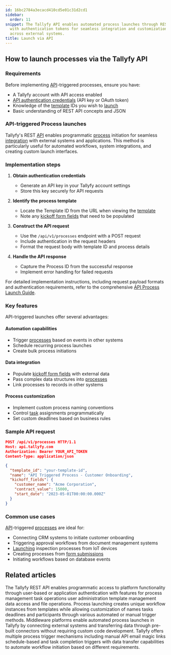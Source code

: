 ```yaml
---
id: 16bc2784a3ecacd410cd5e01c31d2cd1
sidebar:
  order: 11
snippet: The Tallyfy API enables automated process launches through REST endpoints
  with authentication tokens for seamless integration and customization of workflows
  across external systems.
title: Launch via API
---
```


## How to launch processes via the Tallyfy API

### Requirements

Before implementing [API](/products/pro/integrations/open-api/)-triggered processes, ensure you have:
- A Tallyfy account with API access enabled
- [API authentication credentials](/products/pro/integrations/open-api/code-samples/authentication/) (API key or OAuth token)
- Knowledge of the [template](/products/pro/documenting/templates/) IDs you wish to [launch](/products/pro/launching/)
- Basic understanding of REST API concepts and JSON

### API-triggered Process launches

Tallyfy's REST [API](/products/pro/integrations/open-api/) enables programmatic [process](/products/pro/tracking-and-tasks/processes/) initiation for seamless [integration](/products/pro/integrations/) with external systems and applications. This method is particularly useful for automated workflows, system integrations, and creating custom launch interfaces.

### Implementation steps

1. **Obtain authentication credentials**
   - Generate an API key in your Tallyfy account settings
   - Store this key securely for API requests

2. **Identify the process template**
   - Locate the Template ID from the URL when viewing the [template](/products/pro/documenting/templates/)
   - Note any [kickoff form fields](/products/pro/launching/triggers/kick-off-forms/) that need to be populated

3. **Construct the API request**
   - Use the `/api/v1/processes` endpoint with a POST request
   - Include authentication in the request headers
   - Format the request body with template ID and process details

4. **Handle the API response**
   - Capture the Process ID from the successful response
   - Implement error handling for failed requests

For detailed implementation instructions, including request payload formats and authentication requirements, refer to the comprehensive [API Process Launch Guide](/products/pro/integrations/open-api/code-samples/processes/launch-process.mdx).

### Key features

API-triggered launches offer several advantages:

#### Automation capabilities
- Trigger [processes](/products/pro/tracking-and-tasks/processes/) based on events in other systems
- Schedule recurring process launches
- Create bulk process initiations

#### Data integration
- Populate [kickoff form fields](/products/pro/launching/triggers/kick-off-forms/) with external data
- Pass complex data structures into [processes](/products/pro/tracking-and-tasks/processes/)
- Link processes to records in other systems

#### Process customization
- Implement custom process naming conventions
- Control [task](/products/pro/tracking-and-tasks/tasks/) assignments programmatically
- Set custom deadlines based on business rules

### Sample API request

```json
POST /api/v1/processes HTTP/1.1
Host: api.tallyfy.com
Authorization: Bearer YOUR_API_TOKEN
Content-Type: application/json

{
  "template_id": "your-template-id",
  "name": "API Triggered Process - Customer Onboarding",
  "kickoff_fields": {
    "customer_name": "Acme Corporation",
    "contract_value": 15000,
    "start_date": "2023-05-01T00:00:00.000Z"
  }
}
```

### Common use cases

[API](/products/pro/integrations/open-api/)-triggered [processes](/products/pro/tracking-and-tasks/processes/) are ideal for:
- Connecting CRM systems to initiate customer onboarding
- Triggering approval workflows from document management systems
- [Launching](/products/pro/launching/) inspection processes from IoT devices
- Creating processes from [form submissions](/products/pro/launching/triggers/kick-off-forms/)
- Initiating workflows based on database events


## Related articles
<CardGrid>
<LinkTitleCard header="<b>Integrations > Open API</b>" href="/products/pro/integrations/open-api/" > The Tallyfy REST API enables programmatic access to platform functionality through user-based or application authentication with features for process management task operations user administration template management data access and file operations. </LinkTitleCard>
<LinkTitleCard header="<b>Pro > Launching</b>" href="/products/pro/launching/" > Process launching creates unique workflow instances from templates while allowing customization of names tasks deadlines and participants through various automated or manual trigger methods. </LinkTitleCard>
<LinkTitleCard header="<b>Triggers > Launch via middleware</b>" href="/products/pro/launching/triggers/via-middleware/" > Middleware platforms enable automated process launches in Tallyfy by connecting external systems and transferring data through pre-built connectors without requiring custom code development. </LinkTitleCard>
<LinkTitleCard header="<b>Launching > Triggers</b>" href="/products/pro/launching/triggers/" > Tallyfy offers multiple process trigger mechanisms including manual API email magic links schedule-based and task completion triggers with data transfer capabilities to automate workflow initiation based on different requirements. </LinkTitleCard>
</CardGrid>